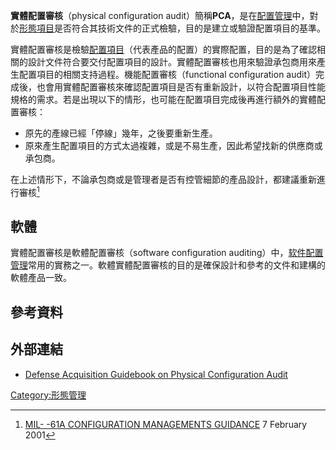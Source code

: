 '''實體配置審核'''（physical configuration audit）簡稱'''PCA'''，是在[[配置管理|配置管理]]中，對於[[形態項目|形態項目]]是否符合其技術文件的正式檢驗，目的是建立或驗證配置項目的基準。

實體配置審核是檢驗[[配置項目|配置項目]]（代表產品的配置）的實際配置，目的是為了確認相關的設計文件符合要交付配置項目的設計。實體配置審核也用來驗證承包商用來產生配置項目的相關支持過程。機能配置審核（functional configuration audit）完成後，也會用實體配置審核來確認配置項目是否有重新設計，以符合配置項目性能規格的需求。若是出現以下的情形，也可能在配置項目完成後再進行額外的實體配置審核：
* 原先的產線已經「停線」幾年，之後要重新生產。
* 原來產生配置項目的方式太過複雜，或是不易生產，因此希望找新的供應商或承包商。

在上述情形下，不論承包商或是管理者是否有控管細節的產品設計，都建議重新進行審核<ref>[https://acc.dau.mil/CommunityBrowser.aspx?id=142238 MIL-
-61A CONFIGURATION MANAGEMENTS GUIDANCE] {{Wayback|url=https://acc.dau.mil/CommunityBrowser.aspx?id=142238 |date=20110622052623 }} 7 February 2001</ref>

==軟體==
實體配置審核是軟體配置審核（software configuration auditing）中，[[软件配置管理|软件配置管理]]常用的實務之一。軟體實體配置審核的目的是確保設計和參考的文件和建構的軟體產品一致。

==參考資料==
<references/>

==外部連結==
* [https://acc.dau.mil/Search.aspx?id=1&m=6&tfp=1&tfk=1&tfd=1&q=%22physical+configuration+audit%22 Defense Acquisition Guidebook on Physical Configuration Audit] {{Wayback|url=https://acc.dau.mil/Search.aspx?id=1&m=6&tfp=1&tfk=1&tfd=1&q=%22physical+configuration+audit%22 |date=20110622052906 }}

{{DEFAULTSORT:Physical Configuration Audit}}
[[Category:形態管理|Category:形態管理]]

{{管理學小作品}}